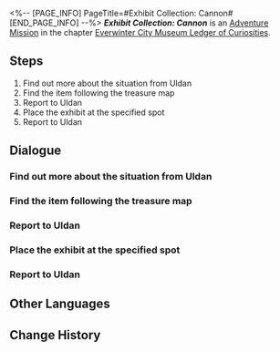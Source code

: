 <%-- [PAGE_INFO]
PageTitle=#Exhibit Collection: Cannon#
[END_PAGE_INFO] --%>
{{Stub|Dialogue, characters, and location(s)}}
{{Mission Infobox
|id            = 8001206
|title         = 
|image         = Mission Exhibit Collection: Cannon.png
|type          = Adventure
|event_name    = 
|chapter       = Everwinter City Museum Ledger of Curiosities
|requirements  = 
|summary       = Belobog's History and Culture Museum will be opening soon. Uldan is collecting appropriate exhibits to ensure a successful opening.<br />You have found the cannon, adding another valuable piece to the museum's collection.
|characters    = <!--characters that appear in this mission-->
|startLocation = <!--location as it intially appears on the mission screen-->
|world         = <!--i.e. Penacony-->
|area          = <!--i.e. A Child's Dream-->
|prev          = 
|next          = 
|exp           = 
|credits       = 
|stellarJade   = 
|other         = 
}}
'''''Exhibit Collection: Cannon''''' is an [[Adventure Mission]] in the chapter [[Everwinter City Museum Ledger of Curiosities]].

==Steps==
# Find out more about the situation from Uldan
# Find the item following the treasure map
# Report to Uldan
# Place the exhibit at the specified spot
# Report to Uldan

<!--
==Gameplay Notes==

--><!--
==Trial Character==

-->
==Dialogue==
{{Stub Dialogue}}
===Find out more about the situation from Uldan===
{{Mission Description|type=adventure|location=<!--to be added-->|Belobog's History and Culture Museum will be opening soon. Uldan is collecting appropriate exhibits to ensure a successful opening.<br />This time, Uldan wishes you to find an exhibit based on a treasure map.}}
{{Dialogue Start}}
:{{tx}}
{{Dialogue End}}

===Find the item following the treasure map===
{{Mission Description|type=adventure|location=<!--to be added-->|update|Belobog's History and Culture Museum will be opening soon. Uldan is collecting appropriate exhibits to ensure a successful opening.<br />This time, Uldan wishes you to find an exhibit based on a treasure map.}}
{{Dialogue Start}}
:{{tx}}
{{Dialogue End}}

===Report to Uldan===
{{Mission Description|type=adventure|location=<!--to be added-->|update|Belobog's History and Culture Museum will be opening soon. Uldan is collecting appropriate exhibits to ensure a successful opening.<br />This time, Uldan wishes you to find an exhibit based on a treasure map.}}
{{Dialogue Start}}
:{{tx}}
{{Dialogue End}}

===Place the exhibit at the specified spot===
{{Mission Description|type=adventure|location=<!--to be added-->|update|Belobog's History and Culture Museum will be opening soon. Uldan is collecting appropriate exhibits to ensure a successful opening.<br />This time, Uldan wishes you to find an exhibit based on a treasure map.}}
{{Dialogue Start}}
:{{tx}}
{{Dialogue End}}

===Report to Uldan===
{{Mission Description|type=adventure|location=<!--to be added-->|update|Belobog's History and Culture Museum will be opening soon. Uldan is collecting appropriate exhibits to ensure a successful opening.<br />This time, Uldan wishes you to find an exhibit based on a treasure map.}}
{{Dialogue Start}}
:{{tx}}
{{Dialogue End}}

==Other Languages==
{{Other Languages
|en   = Exhibit Collection: Cannon
|zhs  = 藏品收集•加农火炮
|zht  = 館藏蒐集•加農火炮
|ja   = 収蔵品収集・キャノン砲
|ko   = 소장품 수집•캐논 화포
|es   = Recolección de objeto: cañón
|fr   = Collections du musée : Canon
|ru   = Сбор экспонатов: Пушка
|th   = คอลเลกชันวัตถุจัดแสดง: ปืนใหญ่
|vi   = Thu Thập Vật Sưu Tập - Đại Bác
|de   = Ausstellungssammlung: Kanone
|id   = Koleksi Pameran: Meriam
|pt   = Coleção de Obras: Canhão
}}

==Change History==
{{Change History|1.1}}
